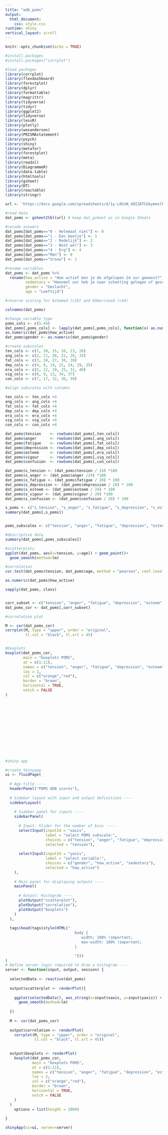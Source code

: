 ```yaml
---
title: "adb_poms"
output: 
  html_document:
    css: style.css
runtime: shiny
vertical_layout: scroll
---
```

<style>
.shiny-frame{
  width: 1400px;
  height: 1200px;
}
</style>

```r
knitr::opts_chunk$set(echo = TRUE)
```

```r
#install.packages
#install.packages("corrplot")

#load packages
library(corrplot)
library(flexdashboard)
library(forestplot)
library(dplyr)
library(formattable)
library(magrittr)
library(tidyverse)
library(tidyr)
library(ggplot2)
library(tidyverse)
library(lessR)
library(plotly)
library(wesanderson)
library(PRISMAstatement)
library(psych)
library(shiny)
library(metafor)
library(forestplot)
library(meta)
library(readxl)
library(DiagrammeR)
library(data.table)
library(htmltools)
library(gsheet)
library(DT)
library(reactable)
library(stringr)

url <- 'https://docs.google.com/spreadsheets/d/1y-L0VzN_49IZATCGkymexlkLr7yytFukZhC07X6REgY/edit?usp=sharing'

#read data
dat_poms <- gsheet2tbl(url) # keep dat_gsheet as in Google Sheets

#recode answers
dat_poms[dat_poms=="0 - Helemaal niet"] <- 0
dat_poms[dat_poms=="1 - Een beetje"] <- 1
dat_poms[dat_poms=="2 - Redelijk"] <- 2
dat_poms[dat_poms=="3 - Best wel"] <- 3
dat_poms[dat_poms=="4 - Erg"] <- 4
dat_poms[dat_poms=="Man"] <- 0
dat_poms[dat_poms=="Vrouw"] <- 1

#rename variables
dat_poms <- dat_poms %>%
  rename(how_active = "Hoe actief ben je de afgelopen 24 uur geweest?",
         sedentary = "Hoeveel uur heb je naar schatting gelegen of gezeten in de afgelopen 24 uur?",
         gender = "Geslacht",
         age = "Leeftijd")

#reverse scoring for Ashamed (c16) and Emberrased (c44)

colnames(dat_poms)

#change variable type
poms_cols <- c(5:44)
dat_poms[,poms_cols] <- lapply(dat_poms[,poms_cols], function(x) as.numeric(as.character(x)))
as.numeric(dat_poms$how_active)
dat_poms$gender <- as.numeric(dat_poms$gender)

#create subscales
ten_cols <- c(1, 10, 15, 16, 23, 28)
ang_cols <- c(2, 11, 20, 22, 26, 33)
fat_cols <- c(3, 18, 27, 30, 39)
dep_cols <- c(4, 8, 14, 21, 24, 29, 35)
era_cols <- c(5, 12, 19, 25, 31, 40)
vig_cols <- c(6, 9, 13, 34, 37)
con_cols <- c(7, 17, 32, 36, 38)

#align subscales with columns

ten_cols <- ten_cols +4
ang_cols <- ang_cols +4
fat_cols <- fat_cols +4
dep_cols <- dep_cols +4
era_cols <- era_cols +4
vig_cols <- vig_cols +4
con_cols <- con_cols +4

dat_poms$tension    <- rowSums(dat_poms[,ten_cols])
dat_poms$anger      <- rowSums(dat_poms[,ang_cols])
dat_poms$fatigue    <- rowSums(dat_poms[,fat_cols])
dat_poms$depression <- rowSums(dat_poms[,dep_cols])
dat_poms$esteem     <- rowSums(dat_poms[,era_cols])
dat_poms$vigour     <- rowSums(dat_poms[,vig_cols])
dat_poms$confusion  <- rowSums(dat_poms[,con_cols])

dat_poms$s_tension <- (dat_poms$tension / 24) *100
dat_poms$s_anger <- (dat_poms$anger /24) *100
dat_poms$s_fatigue <- (dat_poms$fatigue / 20) * 100
dat_poms$s_depression <- (dat_poms$depression / 28) * 100
dat_poms$s_esteem <- (dat_poms$esteem / 24) * 100
dat_poms$s_vigour <- (dat_poms$vigour / 20) *100
dat_poms$s_confusion <- (dat_poms$confusion / 20) * 100

s_poms <- c("s_tension", "s_anger", "s_fatigue", "s_depression", "s_esteem", "s_vigour", "s_confusion")
summary(dat_poms[,s_poms])


poms_subscales <- c("tension", "anger", "fatigue", "depression", "esteem", "vigour", "confusion")

#descriptive data
summary(dat_poms[,poms_subscales])

#scatterplots
ggplot(dat_poms, aes(x=tension, y=age)) + geom_point()+
  geom_smooth(method=lm)

#correlation
cor.test(dat_poms$tension, dat_poms$age, method = "pearson", conf.level = 0.95)

as.numeric(dat_poms$how_active)

sapply(dat_poms, class)


corr_subset <- c("tension", "anger", "fatigue", "depression", "esteem", "vigour", "confusion", "age", "gender", "sedentary", "how_active")
dat_poms_cor <- dat_poms[,corr_subset]

#correlation plot

M <- cor(dat_poms_cor)
corrplot(M, type = "upper", order = "original", 
         tl.col = "black", tl.srt = 45)


#boxplots
boxplot(dat_poms_cor,
        main = "boxplots POMS",
        at = c(1:11),
        names = c("tension", "anger", "fatigue", "depression", "esteem", "vigour", "confusion", "age", "gender", "sedentary", "how_active"),
        las = 2,
        col = c("orange","red"),
        border = "brown",
        horizontal = TRUE,
        notch = FALSE
)












           
```

```r
#shiny app

#create Shinyapp
ui <- fluidPage(
  
  # App title ----
  headerPanel("POMS ADB scores"),
  
  # Sidebar layout with input and output definitions ----
  sidebarLayout(
    
    # Sidebar panel for inputs ----
    sidebarPanel(
      
      # Input: Slider for the number of bins ----
      selectInput(inputId = "xaxis",
                  label = "select POMS subscale:",
                  choices = c("tension", "anger", "fatigue", "depression", "esteem", "vigour", "confusion"),
                  selected = "tension"),
      
      selectInput(inputId = "yaxis",
                  label = "select variable:",
                  choices = c("gender", "how_active", "sedentary"),
                  selected = "how_active")
    ),
    
    # Main panel for displaying outputs ----
    mainPanel(
      
      # Output: Histogram ----
      plotOutput("scatterplot"),
      plotOutput("correlation"),
      plotOutput("boxplots")
    )
  ),
  
  tags$head(tags$style(HTML("
                               body {
                                  width: 100% !important;
                                  max-width: 100% !important;
                               }

                               ")))
)
# Define server logic required to draw a histogram ----
server <- function(input, output, session) {
  
  selectedData <- reactive(dat_poms)
  
  output$scatterplot <- renderPlot({
    
    ggplot(selectedData(), aes_string(x=input$xaxis, y=input$yaxis)) + geom_point()+
      geom_smooth(method=lm)
    
  })
  
  M <- cor(dat_poms_cor)
  
  output$correlation <- renderPlot(
    corrplot(M, type = "upper", order = "original", 
             tl.col = "black", tl.srt = 45))
  
  
  output$boxplots <- renderPlot(
    boxplot(dat_poms_cor,
            main = "boxplots POMS",
            at = c(1:11),
            names = c("tension", "anger", "fatigue", "depression", "esteem", "vigour", "confusion", "age", "gender", "sedentary", "how_active"),
            las = 2,
            col = c("orange","red"),
            border = "brown",
            horizontal = TRUE,
            notch = FALSE
    )
  )
    options = list(height = 1800) 
  
}

shinyApp(ui=ui, server=server)

```

